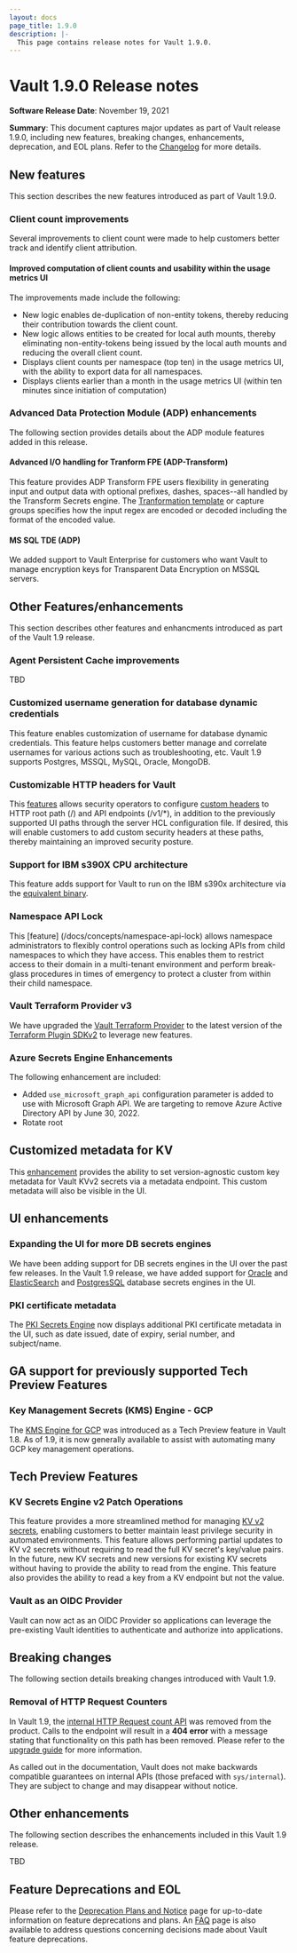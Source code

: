 ```yaml
---
layout: docs
page_title: 1.9.0
description: |-
  This page contains release notes for Vault 1.9.0.
---
```


# Vault 1.9.0 Release notes

**Software Release Date**: November 19, 2021

**Summary**: This document captures major updates as part of Vault release 1.9.0, including new features, breaking changes, enhancements, deprecation, and EOL plans. Refer to the [Changelog](https://github.com/hashicorp/vault/blob/main/CHANGELOG.md) for more details.

## New features

This section describes the new features introduced as part of Vault 1.9.0.

### Client count improvements

Several improvements to client count were made to help customers better track and identify client attribution.

#### Improved computation of client counts and usability within the usage metrics UI

The improvements made include the following:
* New logic enables de-duplication of non-entity tokens, thereby reducing their contribution towards the client count.
* New logic allows entities to be created for local auth mounts, thereby eliminating  non-entity-tokens being  issued by the local auth mounts and reducing the overall client count.
* Displays client counts per namespace (top ten) in the usage metrics UI, with the ability to export data for all namespaces.
* Displays clients earlier than a month in the usage metrics UI (within ten minutes since initiation of computation)

### Advanced Data Protection Module (ADP) enhancements

The following section provides details about the ADP module features added in this release.

#### Advanced I/O handling for Tranform FPE (ADP-Transform)

This feature provides ADP Transform FPE users flexibility in generating input and output data with optional prefixes, dashes, spaces--all handled by the Transform Secrets engine. The [Tranformation template](https://learn.hashicorp.com/tutorials/vault/transform#advanced-handling) or capture groups specifies how the input regex are encoded or decoded including the format of the encoded value.

#### MS SQL TDE (ADP)

We added support to Vault Enterprise for customers who want Vault to manage encryption keys for Transparent Data Encryption on MSSQL servers.

## Other Features/enhancements

This section describes other features and enhancments introduced as part of the Vault 1.9 release.

### Agent Persistent Cache improvements

TBD

### Customized username generation for database dynamic credentials

This feature enables customization of username for database dynamic credentials. This feature helps customers better manage and correlate usernames for various actions such as troubleshooting, etc. Vault 1.9 supports Postgres, MSSQL, MySQL, Oracle, MongoDB.

### Customizable HTTP headers for Vault

This [features](https://github.com/hashicorp/vault/pull/12485) allows security operators to configure [custom headers](/docs/configuration/listener/tcp) to HTTP root path (/) and API endpoints (/v1/*), in addition to the previously supported UI paths through the server HCL configuration file. If desired, this will enable customers to add custom security headers at these paths, thereby maintaining an improved security posture.

### Support for IBM s390X CPU architecture

This feature adds support for Vault to run on the IBM s390x architecture via the [equivalent binary](https://releases.hashicorp.com/vault/1.9.0).


### Namespace API Lock

This [feature] (/docs/concepts/namespace-api-lock) allows namespace administrators to flexibly control operations such as locking APIs from child namespaces to which they have access. This enables them to restrict access to their domain in a multi-tenant environment and perform break-glass procedures in times of emergency to protect a cluster from within their child namespace.

### Vault Terraform Provider v3

We have upgraded the [Vault Terraform Provider](https://registry.terraform.io/providers/hashicorp/vault/latest/docs) to the latest version of the [Terraform Plugin SDKv2](https://www.terraform.io/docs/extend/sdkv2-intro.html) to leverage new features.

### Azure Secrets Engine Enhancements

The following enhancement are included:

* Added `use_microsoft_graph_api` configuration parameter is added to use with Microsoft Graph API. We are targeting to remove Azure Active Directory API by June 30, 2022.
* Rotate root

## Customized metadata for KV

This [enhancement](https://github.com/hashicorp/vault/pull/12907) provides the ability to set version-agnostic custom key metadata for Vault KVv2 secrets via a metadata endpoint. This custom metadata will also be visible in the UI.

## UI enhancements

### Expanding the UI for more DB secrets engines

We have been adding support for DB secrets engines in the UI over the past few releases. In the Vault 1.9 release, we have added support for [Oracle](https://github.com/hashicorp/vault/pull/12752) and [ElasticSearch](https://github.com/hashicorp/vault/pull/12672) and [PostgresSQL](https://github.com/hashicorp/vault/pull/12945) database secrets engines in the UI.

### PKI certificate metadata

The [PKI Secrets Engine](/docs/secrets/pki) now displays additional PKI certificate metadata in the UI, such as date issued, date of expiry, serial number, and subject/name.

## GA support for previously supported Tech Preview Features

### Key Management Secrets (KMS) Engine - GCP

The [KMS Engine for GCP](https://www.vaultproject.io/docs/secrets/gcpkms) was introduced as a Tech Preview feature in Vault 1.8. As of 1.9, it is now generally available to assist with automating many GCP key management operations.

## Tech Preview Features

### KV Secrets Engine v2 Patch Operations

This feature provides a more streamlined method for managing [KV v2 secrets](https://www.vaultproject.io/api-docs/secret/kv/kv-v2), enabling customers to better maintain least privilege security in automated environments. This feature allows performing partial updates to KV v2 secrets without requiring to read the full KV secret's key/value pairs. In the future,  new KV secrets and new versions for existing KV secrets without having to provide the ability to read from the engine. This feature also provides the ability to read a key from a KV endpoint but not the value.

### Vault as an OIDC Provider

Vault can now act as an OIDC Provider so applications can leverage the pre-existing Vault identities to authenticate and authorize into applications.

## Breaking changes

The following section details breaking changes introduced with Vault 1.9.

### Removal of HTTP Request Counters

In Vault 1.9, the [internal HTTP Request count API](https://www.vaultproject.io/api-docs/system/internal-counters#http-requests) was removed from the product. Calls to the endpoint will result in a **404 error** with a message stating that functionality on this path has been removed.
Please refer to the [upgrade guide](/docs/upgrading/upgrade-to-1.9.0) for more information.

As called out in the documentation, Vault does not make backwards compatible guarantees on internal APIs (those prefaced with `sys/internal`). They are subject to change and may disappear without notice.

## Other enhancements

The following section describes the enhancements included in this Vault 1.9 release.

TBD

## Feature Deprecations and EOL

Please refer to the [Deprecation Plans and Notice](/docs/deprecation) page for up-to-date information on feature deprecations and plans. An [FAQ](/docs/deprecation/faq) page is also available to address questions concerning decisions made about Vault feature deprecations.
